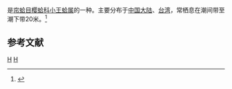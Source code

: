 {{noteTA
|T=zh-cn:火腿樱蛤; zh-tw:火腿櫻蛤;
|1=zh-cn:火腿樱蛤; zh-tw:火腿櫻蛤;
}}
{{Speciesbox
| taxon = Pharaonella perna
| binomial_authority = (Spengler, 1798)
}}
{{地区用词4|start=学名：''{{lang|la|Pharaonella perna}}''|cn=火腿樱蛤|tw=火腿櫻蛤|as=称}}是[[帘蛤目|帘蛤目]][[樱蛤科|樱蛤科]][[小王蛤属|小王蛤属]]的一种。主要分布于[[中国大陆|中国大陆]]、[[台湾|台湾]]，常栖息在潮间带至潮下带20米。<ref>{{cite web|url=http://shell.sinica.edu.tw/chinese/shellbase_detail.php?science_no=2547|title=国际贝库：火腿樱蛤|publisher=台湾贝类资料库|accessdate=2009-08-11|archive-date=2016-03-04|archive-url=https://web.archive.org/web/20160304111131/http://shell.sinica.edu.tw/chinese/shellbase_detail.php?science_no=2547|dead-url=no}}</ref>

== 参考文献 ==
{{reflist}}
{{Taxonbar|from=Q14085229}}

[[Category:小王蛤属|H]]
[[Category:_1798年描述的动物|H]]